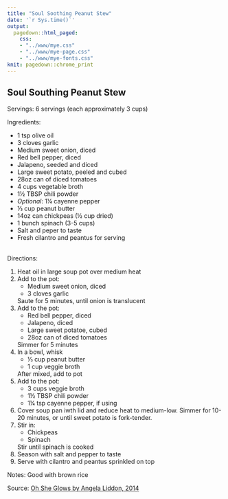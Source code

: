 ```yaml
---
title: "Soul Soothing Peanut Stew"
date: '`r Sys.time()`'
output: 
  pagedown::html_paged:
    css: 
    - "../www/mye.css"
    - "../www/mye-page.css"
    - "../www/mye-fonts.css"
knit: pagedown::chrome_print
---
```


## Soul Southing Peanut Stew

<span class="mh">Servings:</span> 6 servings (each approximately 3 cups)
<br>

<span class="mh">Ingredients:</span>  
<div class="my2cols">
<ul>
  <li>1 tsp olive oil</li>
  <li>3 cloves garlic</li>
  <li>Medium sweet onion, diced</li>
  <li>Red bell pepper, diced</li>
  <li>Jalapeno, seeded and diced</li>
  <li>Large sweet potato, peeled and cubed</li>
  <li>28oz can of diced tomatoes</li>
  <li>4 cups vegetable broth</li>
  <li>1&frac12; TBSP chili powder</li>
  <li><i>Optional</i>: 1&frac14; cayenne pepper</li>
  <li>&frac13; cup peanut butter</li>
  <li>14oz can chickpeas (&frac12; cup dried)</li>
  <li>1 bunch spinach (3-5 cups)</li>
  <li>Salt and peper to taste</li>
  <li>Fresh cilantro and peantus for serving</li>
</ul>
</div>
<br>
<span class="mh">Directions:</span> 
<div class="my2cols">
<ol>
  <li>Heat oil in large soup pot over medium heat</li>
  <li>Add to the pot: 
    <ul>
      <li>Medium sweet onion, diced</li>
      <li>3 cloves garlic</li>
    </ul>Saute for 5 minutes, until onion is translucent 
  </li>
  <li>Add to the pot:
    <ul>
      <li>Red bell pepper, diced</li>
      <li>Jalapeno, diced</li>
      <li>Large sweet potatoe, cubed</li>
      <li>28oz can of diced tomatoes</li>
    </ul>Simmer for 5 minutes
  </li>
  <li>In a bowl, whisk
    <ul>
      <li>&frac13; cup peanut butter</li>
      <li>1 cup veggie broth</li>
    </ul>After mixed, add to pot
  </li>
  <li>Add to the pot:
    <ul>
      <li>3 cups veggie broth</li>
      <li>1&frac12; TBSP chili powder</li>
      <li>1&frac14; tsp cayenne pepper, if using</li>
    </ul>
  </li>
  <li>Cover soup pan iwth lid and reduce heat to medium-low. Simmer for 10-20 minutes, or until sweet potato is fork-tender.</li>
  <li>Stir in:
    <ul>
      <li>Chickpeas</li>
      <li>Spinach</li>
    </ul>Stir until spinach is cooked
  </li>
  <li>Season with salt and pepper to taste</li>
  <li>Serve with cilantro and peantus sprinkled on top</li>
</ol>
</div>


<span class="mh">Notes:</span> Good with brown rice

<span class="mh">Source:</span>
<a href = "https://ohsheglows.com/book/" target="_blank">Oh She Glows by Angela Liddon, 2014</a>
